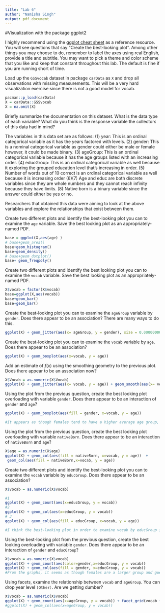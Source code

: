 ```yaml
---
title: "Lab 6"
author: "Namisha Singh"
output: pdf_document
---
```


#Visualization with the package ggplot2

I highly recommend using the [ggplot cheat sheet](https://rstudio.com/wp-content/uploads/2015/03/ggplot2-cheatsheet.pdf) as a reference resource. You will see questions that say "Create the best-looking plot". Among other things you may choose to do, remember to label the axes using real English, provide a title and subtitle. You may want to pick a theme and color scheme that you like and keep that constant throughout this lab. The default is fine if you are running short of time.

Load up the `GSSvocab` dataset in package `carData` as `X` and drop all observations with missing measurements. This will be a very hard visualization exercise since there is not a good model for vocab.

```r
pacman::p_load(carData) 
X = carData::GSSvocab
X = na.omit(X)
```

Briefly summarize the documentation on this dataset. What is the data type of each variable? What do you think is the response variable the collectors of this data had in mind?

The variables in this data set are as follows: 
(1) year: This is an ordinal categorical variable as it has the years factored with levels. 
(2) gender: This is a nominal categorical variable as gender could either be male or female however, it could be made binary. 
(3) ageGroup: This is an ordinal categorical variable because it has the age groups listed with an increasing order. 
(4) educGroup: This is an ordinal categorical variable as well because it exploring the grouped education level that's increasing in order. 
(5) Number of words out of 10 correct is an ordinal categorical variable as well because it is increasing order 
(6)(7) Age and educ are both discrete variables since they are whole numbers and they cannot reach infinity because they have limits.
(8) Native born is a binary variable since the answer could either be yes or no. 

Researchers that obtained this data were aiming to look at the above variables and explore the relationships that exist between them. 

Create two different plots and identify the best-looking plot you can to examine the `age` variable. Save the best looking plot as an appropriately-named PDF.

```r
base = ggplot(X,aes(age) )  
# base+geom_area()
base+geom_histogram()
base+geom_density()
# base+geom_dotplot()
base+ geom_freqpoly()
```

Create two different plots and identify the best looking plot you can to examine the `vocab` variable. Save the best looking plot as an appropriately-named PDF.

```r
X$vocab = factor(X$vocab)
base=ggplot(X,aes(vocab))
base+geom_bar()
base+geom_bar()
```

Create the best-looking plot you can to examine the `ageGroup` variable by `gender`. Does there appear to be an association? There are many ways to do this.

```r
ggplot(X) + geom_jitter(aes(x= ageGroup, y = gender), size = 0.0000000001, shape = 20)
```

Create the best-looking plot you can to examine the `vocab` variable by `age`. Does there appear to be an association?

```r
ggplot(X) + geom_boxplot(aes(x=vocab, y = age))
```

Add an estimate of $f(x)$ using the smoothing geometry to the previous plot. Does there appear to be an association now?

```r
X$Vocab = as.numeric(X$Vocab)
ggplot(X) + geom_jitter(aes(x= vocab, y = age)) + geom_smooth(aes(x= vocab, y = age))
```

Using the plot from the previous question, create the best looking plot overloading with variable `gender`. Does there appear to be an interaction of `gender` and `age`?

```r
ggplot(X) + geom_boxplot(aes(fill = gender, x=vocab, y = age)) 

#It appears as though females tend to have a higher average age group, especially if they're getting more variables correct. 
```


Using the plot from the previous question, create the best looking plot overloading with variable `nativeBorn`. Does there appear to be an interaction of `nativeBorn` and `age`?

```r
X$age = as.numeric(X$age)
ggplot(X) + geom_col(aes(fill = nativeBorn, x=vocab, y = age))  +
 geom_col(aes(fill = nativeBorn,x=vocab, y = age))
```

Create two different plots and identify the best-looking plot you can to examine the `vocab` variable by `educGroup`. Does there appear to be an association?

```r
X$vocab = as.numeric(X$vocab)

#1
ggplot(X) + geom_count(aes(x=educGroup, y = vocab)) 
#2 
ggplot(X) + geom_col(aes(x=educGroup, y = vocab)) 
# 3
ggplot(X) + geom_col(aes(fill = educGroup, x=vocab, y = age)) 

#I think the best-looking plot in order to examine vocab by educGroup is Plot 2 as it allows you to see the differences and association between all the different education groups. It appears as though there is a slight association and those that are in the educGroup of 12 years or 13-15 years seem to be getting more vocab words correct. 
```

Using the best-looking plot from the previous question, create the best looking overloading with variable `gender`. Does there appear to be an interaction of `gender` and `educGroup`?

```r
X$vocab = as.numeric(X$vocab)
ggplot(X) + geom_count(aes(color=gender,x=educGroup, y = vocab)) 
ggplot(X) + geom_col(aes(fill = gender, x=educGroup, y = vocab)) 
#From the graphs, it seems as though females are a larger group and guess more words. There does not seem to be much of an association between educGroup and vocab however 
```

Using facets, examine the relationship between `vocab` and `ageGroup`. You can drop year level `(Other)`. Are we getting dumber?

```r
X$vocab = as.numeric(X$vocab)
ggplot(X) + geom_count(aes(x=ageGroup, y = vocab)) + facet_grid(vocab ~ ageGroup) + theme(strip.background = element_rect(colour = "black", fill = "white", linetype = "solid"))
#ggplot(X) + geom_col(aes(x=ageGroup, y = vocab)) 
```
